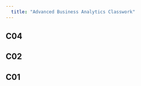 ```yaml
---
  title: "Advanced Business Analytics Classwork"
---
```

## C04
<script src="https://gist.github.com/omkar8963/2e0080382f66d8d97751a38ed736fc1d.js"></script>

## C02
  
<script src="https://gist.github.com/omkar8963/dec32881f07d3a6f0e27b26154b5a8cd.js"></script>
    
    
## C01

<script src="https://gist.github.com/omkar8963/b30fb1f3535c2ab031b527f2fc01f571.js"></script>